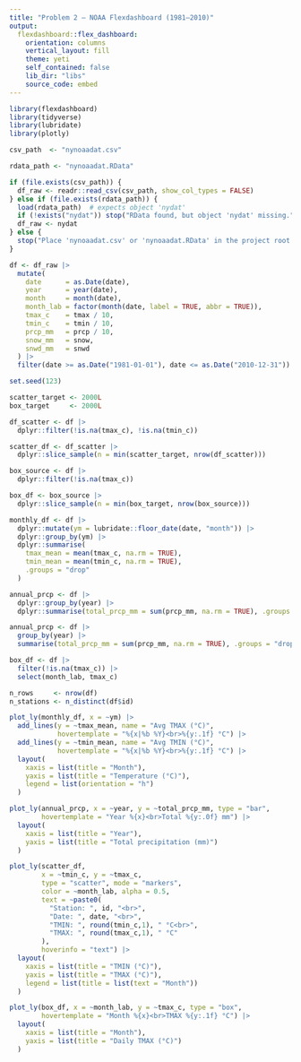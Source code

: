 ```yaml
---
title: "Problem 2 — NOAA Flexdashboard (1981–2010)"
output:
  flexdashboard::flex_dashboard:
    orientation: columns
    vertical_layout: fill
    theme: yeti
    self_contained: false
    lib_dir: "libs"
    source_code: embed
---
```


```r
library(flexdashboard)
library(tidyverse)
library(lubridate)
library(plotly)
```



```r
csv_path  <- "nynoaadat.csv"

rdata_path <- "nynoaadat.RData"

if (file.exists(csv_path)) {
  df_raw <- readr::read_csv(csv_path, show_col_types = FALSE)
} else if (file.exists(rdata_path)) {
  load(rdata_path)  # expects object 'nydat'
  if (!exists("nydat")) stop("RData found, but object 'nydat' missing.")
  df_raw <- nydat
} else {
  stop("Place 'nynoaadat.csv' or 'nynoaadat.RData' in the project root.")
}
```

```r
df <- df_raw |>
  mutate(
    date      = as.Date(date),
    year      = year(date),
    month     = month(date),
    month_lab = factor(month(date, label = TRUE, abbr = TRUE)),
    tmax_c    = tmax / 10,
    tmin_c    = tmin / 10,
    prcp_mm   = prcp / 10,
    snow_mm   = snow,
    snwd_mm   = snwd
  ) |>
  filter(date >= as.Date("1981-01-01"), date <= as.Date("2010-12-31"))
```

```r
set.seed(123)

scatter_target <- 2000L   
box_target     <- 2000L   

df_scatter <- df |>
  dplyr::filter(!is.na(tmax_c), !is.na(tmin_c))

scatter_df <- df_scatter |>
  dplyr::slice_sample(n = min(scatter_target, nrow(df_scatter)))

box_source <- df |>
  dplyr::filter(!is.na(tmax_c))

box_df <- box_source |>
  dplyr::slice_sample(n = min(box_target, nrow(box_source)))

monthly_df <- df |>
  dplyr::mutate(ym = lubridate::floor_date(date, "month")) |>
  dplyr::group_by(ym) |>
  dplyr::summarise(
    tmax_mean = mean(tmax_c, na.rm = TRUE),
    tmin_mean = mean(tmin_c, na.rm = TRUE),
    .groups = "drop"
  )

annual_prcp <- df |>
  dplyr::group_by(year) |>
  dplyr::summarise(total_prcp_mm = sum(prcp_mm, na.rm = TRUE), .groups = "drop")
```


```r
annual_prcp <- df |>
  group_by(year) |>
  summarise(total_prcp_mm = sum(prcp_mm, na.rm = TRUE), .groups = "drop")

box_df <- df |>
  filter(!is.na(tmax_c)) |>
  select(month_lab, tmax_c)

n_rows     <- nrow(df)
n_stations <- n_distinct(df$id)
```

```r
plot_ly(monthly_df, x = ~ym) |>
  add_lines(y = ~tmax_mean, name = "Avg TMAX (°C)",
            hovertemplate = "%{x|%b %Y}<br>%{y:.1f} °C") |>
  add_lines(y = ~tmin_mean, name = "Avg TMIN (°C)",
            hovertemplate = "%{x|%b %Y}<br>%{y:.1f} °C") |>
  layout(
    xaxis = list(title = "Month"),
    yaxis = list(title = "Temperature (°C)"),
    legend = list(orientation = "h")
  )
```

```r
plot_ly(annual_prcp, x = ~year, y = ~total_prcp_mm, type = "bar",
        hovertemplate = "Year %{x}<br>Total %{y:.0f} mm") |>
  layout(
    xaxis = list(title = "Year"),
    yaxis = list(title = "Total precipitation (mm)")
  )
```
```r
plot_ly(scatter_df,
        x = ~tmin_c, y = ~tmax_c,
        type = "scatter", mode = "markers",
        color = ~month_lab, alpha = 0.5,
        text = ~paste0(
          "Station: ", id, "<br>",
          "Date: ", date, "<br>",
          "TMIN: ", round(tmin_c,1), " °C<br>",
          "TMAX: ", round(tmax_c,1), " °C"
        ),
        hoverinfo = "text") |>
  layout(
    xaxis = list(title = "TMIN (°C)"),
    yaxis = list(title = "TMAX (°C)"),
    legend = list(title = list(text = "Month"))
  )
```

```r
plot_ly(box_df, x = ~month_lab, y = ~tmax_c, type = "box",
        hovertemplate = "Month %{x}<br>TMAX %{y:.1f} °C") |>
  layout(
    xaxis = list(title = "Month"),
    yaxis = list(title = "Daily TMAX (°C)")
  )
```

